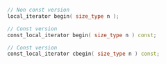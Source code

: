 ```cpp
// Non const version
local_iterator begin( size_type n );

// Const version
const_local_iterator begin( size_type n ) const;

// Const version
const_local_iterator cbegin( size_type n ) const;
```